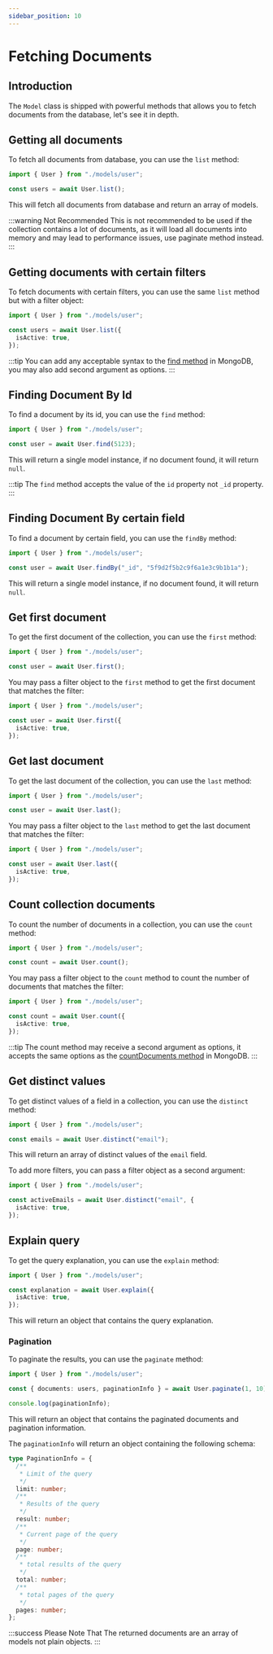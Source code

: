 ```yaml
---
sidebar_position: 10
---
```


# Fetching Documents

## Introduction

The `Model` class is shipped with powerful methods that allows you to fetch documents from the database, let's see it in depth.

## Getting all documents

To fetch all documents from database, you can use the `list` method:

```ts
import { User } from "./models/user";

const users = await User.list();
```

This will fetch all documents from database and return an array of models.

:::warning Not Recommended
This is not recommended to be used if the collection contains a lot of documents, as it will load all documents into memory and may lead to performance issues, use paginate method instead.
:::

## Getting documents with certain filters

To fetch documents with certain filters, you can use the same `list` method but with a filter object:

```ts
import { User } from "./models/user";

const users = await User.list({
  isActive: true,
});
```

:::tip
You can add any acceptable syntax to the [find method](https://www.mongodb.com/docs/drivers/node/current/usage-examples/find/) in MongoDB, you may also add second argument as options.
:::

## Finding Document By Id

To find a document by its id, you can use the `find` method:

```ts
import { User } from "./models/user";

const user = await User.find(5123);
```

This will return a single model instance, if no document found, it will return `null`.

:::tip
The `find` method accepts the value of the `id` property not `_id` property.
:::

## Finding Document By certain field

To find a document by certain field, you can use the `findBy` method:

```ts
import { User } from "./models/user";

const user = await User.findBy("_id", "5f9d2f5b2c9f6a1e3c9b1b1a");
```

This will return a single model instance, if no document found, it will return `null`.

## Get first document

To get the first document of the collection, you can use the `first` method:

```ts
import { User } from "./models/user";

const user = await User.first();
```

You may pass a filter object to the `first` method to get the first document that matches the filter:

```ts
import { User } from "./models/user";

const user = await User.first({
  isActive: true,
});
```

## Get last document

To get the last document of the collection, you can use the `last` method:

```ts
import { User } from "./models/user";

const user = await User.last();
```

You may pass a filter object to the `last` method to get the last document that matches the filter:

```ts
import { User } from "./models/user";

const user = await User.last({
  isActive: true,
});
```

## Count collection documents

To count the number of documents in a collection, you can use the `count` method:

```ts
import { User } from "./models/user";

const count = await User.count();
```

You may pass a filter object to the `count` method to count the number of documents that matches the filter:

```ts
import { User } from "./models/user";

const count = await User.count({
  isActive: true,
});
```

:::tip
The count method may receive a second argument as options, it accepts the same options as the [countDocuments method](https://www.mongodb.com/docs/drivers/node/current/usage-examples/count/) in MongoDB.
:::

## Get distinct values

To get distinct values of a field in a collection, you can use the `distinct` method:

```ts
import { User } from "./models/user";

const emails = await User.distinct("email");
```

This will return an array of distinct values of the `email` field.

To add more filters, you can pass a filter object as a second argument:

```ts
import { User } from "./models/user";

const activeEmails = await User.distinct("email", {
  isActive: true,
});
```

## Explain query

To get the query explanation, you can use the `explain` method:

```ts
import { User } from "./models/user";

const explanation = await User.explain({
  isActive: true,
});
```

This will return an object that contains the query explanation.

### Pagination

To paginate the results, you can use the `paginate` method:

```ts
import { User } from "./models/user";

const { documents: users, paginationInfo } = await User.paginate(1, 10);

console.log(paginationInfo);
```

This will return an object that contains the paginated documents and pagination information.

The `paginationInfo` will return an object containing the following schema:

```ts
type PaginationInfo = {
  /**
   * Limit of the query
   */
  limit: number;
  /**
   * Results of the query
   */
  result: number;
  /**
   * Current page of the query
   */
  page: number;
  /**
   * total results of the query
   */
  total: number;
  /**
   * total pages of the query
   */
  pages: number;
};
```

:::success Please Note That
The returned documents are an array of models not plain objects.
:::